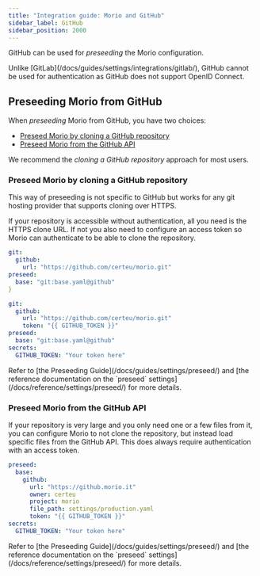 ```yaml
---
title: "Integration guide: Morio and GitHub"
sidebar_label: GitHub
sidebar_position: 2000
---
```


GitHub can be used for _preseeding_ the Morio configuration. 

<Note>
Unlike
[GitLab](/docs/guides/settings/integrations/gitlab/), GitHub cannot be
used for authentication as GitHub does not support OpenID Connect.
</Note>

## Preseeding Morio from GitHub

When _preseeding_ Morio from GitHub, you have two choices:

- [Preseed Morio by cloning a GitHub
  repository](#preseed-morio-by-cloning-a-github-repository)
- [Preseed Morio from the GitHub API](#preseed-morio-from-the-github-api)

We recommend the _cloning a GitHub repository_ approach for most users.

### Preseed Morio by cloning a GitHub repository

<Tip>
This  way of preseeding is not specific to GitHub but works for any git hosting
provider that supports cloning over HTTPS.
</Tip>

If your repository is accessible without authentication, all you need is the
HTTPS clone URL.  If not you also need to configure an access token so Morio
can authenticate to be able to clone the repository.

<Tabs>
<TabItem value="a" label="Without Authentication">

```yaml
git:
  github:
    url: "https://github.com/certeu/morio.git"
preseed:
  base: "git:base.yaml@github"
}
```

</TabItem>
<TabItem value="b" label="With Authentication">

```yaml
git:
  github:
    url: "https://github.com/certeu/morio.git"
    token: "{{ GITHUB_TOKEN }}"
preseed:
  base: "git:base.yaml@github"
secrets:
  GITHUB_TOKEN: "Your token here"
```

</TabItem>
</Tabs>

<Tip>
Refer to [the Preseeding Guide](/docs/guides/settings/preseed/) and [the
reference documentation on the `preseed`
settings](/docs/reference/settings/preseed/) for more details.
</Tip>

### Preseed Morio from the GitHub API

If your repository is very large and you only need one or a few files from it,
you can configure Morio to not clone the repository, but instead load specific
files from the GitHub API. This does always require authentication with an
access token.

```yaml
preseed:
  base: 
    github:
      url: "https://github.morio.it"
      owner: certeu
      project: morio
      file_path: settings/production.yaml
      token: "{{ GITHUB_TOKEN }}"
secrets:
  GITHUB_TOKEN: "Your token here"
```

<Tip>
Refer to [the Preseeding Guide](/docs/guides/settings/preseed/) and [the
reference documentation on the `preseed`
settings](/docs/reference/settings/preseed/) for more details.
</Tip>

